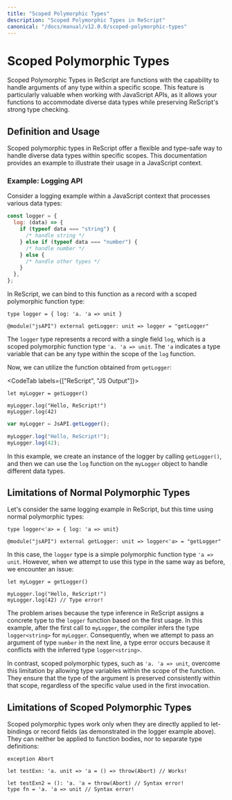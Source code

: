 ```yaml
---
title: "Scoped Polymorphic Types"
description: "Scoped Polymorphic Types in ReScript"
canonical: "/docs/manual/v12.0.0/scoped-polymorphic-types"
---
```


# Scoped Polymorphic Types

Scoped Polymorphic Types in ReScript are functions with the capability to handle arguments of any type within a specific scope. This feature is particularly valuable when working with JavaScript APIs, as it allows your functions to accommodate diverse data types while preserving ReScript's strong type checking.

## Definition and Usage

Scoped polymorphic types in ReScript offer a flexible and type-safe way to handle diverse data types within specific scopes. This documentation provides an example to illustrate their usage in a JavaScript context.

### Example: Logging API

Consider a logging example within a JavaScript context that processes various data types:

```js
const logger = {
  log: (data) => {
    if (typeof data === "string") {
      /* handle string */
    } else if (typeof data === "number") {
      /* handle number */
    } else {
      /* handle other types */
    }
  },
};
```

In ReScript, we can bind to this function as a record with a scoped polymorphic function type:

```res prelude
type logger = { log: 'a. 'a => unit }

@module("jsAPI") external getLogger: unit => logger = "getLogger"
```

The `logger` type represents a record with a single field `log`, which is a scoped polymorphic function type `'a. 'a => unit`. The `'a` indicates a type variable that can be any type within the scope of the `log` function.

Now, we can utilize the function obtained from `getLogger`:

<CodeTab labels={["ReScript", "JS Output"]}>

```res example
let myLogger = getLogger()

myLogger.log("Hello, ReScript!")
myLogger.log(42)
```

```js
var myLogger = JsAPI.getLogger();

myLogger.log("Hello, ReScript!");
myLogger.log(42);
```

</CodeTab>

In this example, we create an instance of the logger by calling `getLogger()`, and then we can use the `log` function on the `myLogger` object to handle different data types.

## Limitations of Normal Polymorphic Types

Let's consider the same logging example in ReScript, but this time using normal polymorphic types:

```res
type logger<'a> = { log: 'a => unit}

@module("jsAPI") external getLogger: unit => logger<'a> = "getLogger"
```

In this case, the `logger` type is a simple polymorphic function type `'a => unit`. However, when we attempt to use this type in the same way as before, we encounter an issue:

```res
let myLogger = getLogger()

myLogger.log("Hello, ReScript!")
myLogger.log(42) // Type error!
```

The problem arises because the type inference in ReScript assigns a concrete type to the `logger` function based on the first usage. In this example, after the first call to `myLogger`, the compiler infers the type `logger<string>` for `myLogger`. Consequently, when we attempt to pass an argument of type `number` in the next line, a type error occurs because it conflicts with the inferred type `logger<string>`.

In contrast, scoped polymorphic types, such as `'a. 'a => unit`, overcome this limitation by allowing type variables within the scope of the function. They ensure that the type of the argument is preserved consistently within that scope, regardless of the specific value used in the first invocation.

## Limitations of Scoped Polymorphic Types

Scoped polymorphic types work only when they are directly applied to let-bindings or record fields (as demonstrated in the logger example above). They can neither be applied to function bodies, nor to separate type definitions:

```res
exception Abort

let testExn: 'a. unit => 'a = () => throw(Abort) // Works!

let testExn2 = (): 'a. 'a = throw(Abort) // Syntax error!
type fn = 'a. 'a => unit // Syntax error!
```
